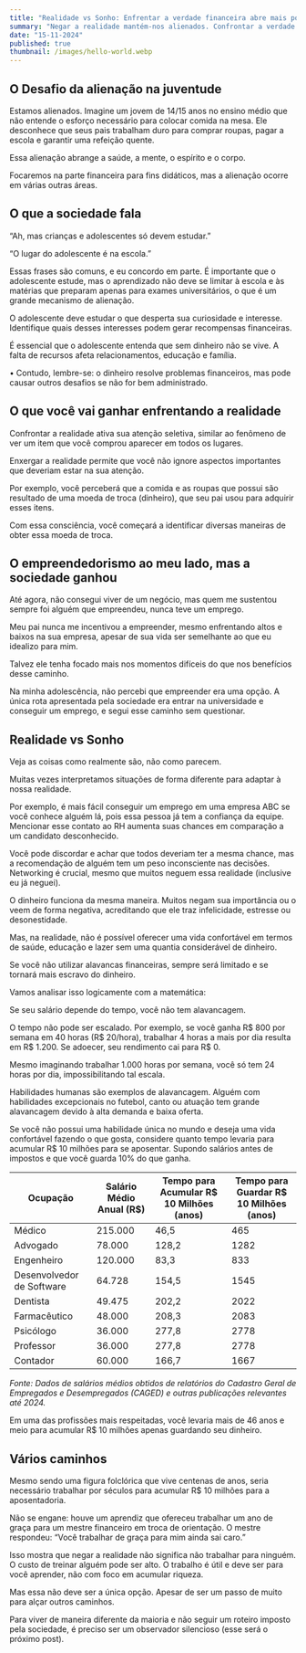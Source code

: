 ```yaml
---
title: "Realidade vs Sonho: Enfrentar a verdade financeira abre mais possibilidades na vida"
summary: "Negar a realidade mantém-nos alienados. Confrontar a verdade abre caminhos para crescimento pessoal e sucesso"
date: "15-11-2024"
published: true
thumbnail: /images/hello-world.webp
---
```


## O Desafio da alienação na juventude

Estamos alienados. Imagine um jovem de 14/15 anos no ensino médio que não entende o esforço necessário para colocar comida na mesa. Ele desconhece que seus pais trabalham duro para comprar roupas, pagar a escola e garantir uma refeição quente.

Essa alienação abrange a saúde, a mente, o espírito e o corpo.

Focaremos na parte financeira para fins didáticos, mas a alienação ocorre em várias outras áreas.

## O que a sociedade fala

“Ah, mas crianças e adolescentes só devem estudar.”

“O lugar do adolescente é na escola.”

Essas frases são comuns, e eu concordo em parte. É importante que o adolescente estude, mas o aprendizado não deve se limitar à escola e às matérias que preparam apenas para exames universitários, o que é um grande mecanismo de alienação.

O adolescente deve estudar o que desperta sua curiosidade e interesse. Identifique quais desses interesses podem gerar recompensas financeiras.

É essencial que o adolescente entenda que sem dinheiro não se vive. A falta de recursos afeta relacionamentos, educação e família.

• Contudo, lembre-se: o dinheiro resolve problemas financeiros, mas pode causar outros desafios se não for bem administrado.

## O que você vai ganhar enfrentando a realidade

Confrontar a realidade ativa sua atenção seletiva, similar ao fenômeno de ver um item que você comprou aparecer em todos os lugares.

Enxergar a realidade permite que você não ignore aspectos importantes que deveriam estar na sua atenção.

Por exemplo, você perceberá que a comida e as roupas que possui são resultado de uma moeda de troca (dinheiro), que seu pai usou para adquirir esses itens.

Com essa consciência, você começará a identificar diversas maneiras de obter essa moeda de troca.

## O empreendedorismo ao meu lado, mas a sociedade ganhou

Até agora, não consegui viver de um negócio, mas quem me sustentou sempre foi alguém que empreendeu, nunca teve um emprego.

Meu pai nunca me incentivou a empreender, mesmo enfrentando altos e baixos na sua empresa, apesar de sua vida ser semelhante ao que eu idealizo para mim.

Talvez ele tenha focado mais nos momentos difíceis do que nos benefícios desse caminho.

Na minha adolescência, não percebi que empreender era uma opção. A única rota apresentada pela sociedade era entrar na universidade e conseguir um emprego, e segui esse caminho sem questionar.

## Realidade vs Sonho

Veja as coisas como realmente são, não como parecem.

Muitas vezes interpretamos situações de forma diferente para adaptar à nossa realidade.

Por exemplo, é mais fácil conseguir um emprego em uma empresa ABC se você conhece alguém lá, pois essa pessoa já tem a confiança da equipe. Mencionar esse contato ao RH aumenta suas chances em comparação a um candidato desconhecido.

Você pode discordar e achar que todos deveriam ter a mesma chance, mas a recomendação de alguém tem um peso inconsciente nas decisões. Networking é crucial, mesmo que muitos neguem essa realidade (inclusive eu já neguei).

O dinheiro funciona da mesma maneira. Muitos negam sua importância ou o veem de forma negativa, acreditando que ele traz infelicidade, estresse ou desonestidade.

Mas, na realidade, não é possível oferecer uma vida confortável em termos de saúde, educação e lazer sem uma quantia considerável de dinheiro.

Se você não utilizar alavancas financeiras, sempre será limitado e se tornará mais escravo do dinheiro.

Vamos analisar isso logicamente com a matemática:

Se seu salário depende do tempo, você não tem alavancagem.

O tempo não pode ser escalado. Por exemplo, se você ganha R$ 800 por semana em 40 horas (R$ 20/hora), trabalhar 4 horas a mais por dia resulta em R$ 1.200. Se adoecer, seu rendimento cai para R$ 0.

Mesmo imaginando trabalhar 1.000 horas por semana, você só tem 24 horas por dia, impossibilitando tal escala.

Habilidades humanas são exemplos de alavancagem. Alguém com habilidades excepcionais no futebol, canto ou atuação tem grande alavancagem devido à alta demanda e baixa oferta.

Se você não possui uma habilidade única no mundo e deseja uma vida confortável fazendo o que gosta, considere quanto tempo levaria para acumular R$ 10 milhões para se aposentar. Supondo salários antes de impostos e que você guarda 10% do que ganha.

| Ocupação                  | Salário Médio Anual (R$) | Tempo para Acumular R$ 10 Milhões (anos) | Tempo para Guardar R$ 10 Milhões (anos) |
| ------------------------- | ------------------------ | ---------------------------------------- | --------------------------------------- |
| Médico                    | 215.000                  | 46,5                                     | 465                                     |
| Advogado                  | 78.000                   | 128,2                                    | 1282                                    |
| Engenheiro                | 120.000                  | 83,3                                     | 833                                     |
| Desenvolvedor de Software | 64.728                   | 154,5                                    | 1545                                    |
| Dentista                  | 49.475                   | 202,2                                    | 2022                                    |
| Farmacêutico              | 48.000                   | 208,3                                    | 2083                                    |
| Psicólogo                 | 36.000                   | 277,8                                    | 2778                                    |
| Professor                 | 36.000                   | 277,8                                    | 2778                                    |
| Contador                  | 60.000                   | 166,7                                    | 1667                                    |

_Fonte: Dados de salários médios obtidos de relatórios do Cadastro Geral de Empregados e Desempregados (CAGED) e outras publicações relevantes até 2024._

Em uma das profissões mais respeitadas, você levaria mais de 46 anos e meio para acumular R$ 10 milhões apenas guardando seu dinheiro.

## Vários caminhos

Mesmo sendo uma figura folclórica que vive centenas de anos, seria necessário trabalhar por séculos para acumular R$ 10 milhões para a aposentadoria.

Não se engane: houve um aprendiz que ofereceu trabalhar um ano de graça para um mestre financeiro em troca de orientação. O mestre respondeu: “Você trabalhar de graça para mim ainda sai caro.”

Isso mostra que negar a realidade não significa não trabalhar para ninguém. O custo de treinar alguém pode ser alto. O trabalho é útil e deve ser para você aprender, não com foco em acumular riqueza.

Mas essa não deve ser a única opção. Apesar de ser um passo de muito para alçar outros caminhos.

Para viver de maneira diferente da maioria e não seguir um roteiro imposto pela sociedade, é preciso ser um observador silencioso (esse será o próximo post).

